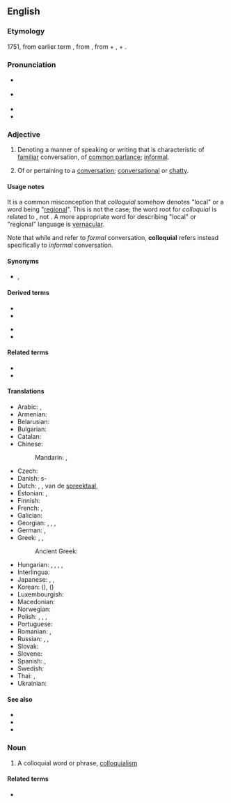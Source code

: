 {{also|col·loquial}}
==English==

===Etymology===
1751, from earlier term {{m|en|colloquy|t=a conversation}}, from {{der|en|la|colloquium|t=conference, conversation}}, from {{m|la|con-|t=together}} + {{m|la|loquor|t=to speak}}, + {{af|en|-al}}.

===Pronunciation===
* {{a|RP}} {{IPA|en|/kəˈləʊ.kwɪəl/}}
* {{a|GA}} {{IPA|en|/kəˈloʊ.kwi.əl/}}
* {{audio|en|En-ca-colloquial.oga|Audio (Canada)}}
* {{hyph|en|col|lo|qui|al}}

===Adjective===
{{en-adj}}

# {{lb|en|linguistics}} Denoting a manner of speaking or writing that is characteristic of [[familiar]] conversation, of [[common parlance]]; [[informal]].
#:{{ux|en|You're using too many '''colloquial''' words in this [[cover letter]]: I suggest changing "I picked up loads of cool skills" to "I acquired a great deal of positive abilities"}}
#:{{ux|en|The '''colloquial''' and at times sarcastic tone of her books make her popular with teenagers.}}
# Of or pertaining to a [[conversation]]; [[conversational]] or [[chatty]].

====Usage notes====
It is a common misconception that ''colloquial'' somehow denotes "local" or a word being "[[regional]]". This is not the case; the word root for ''colloquial'' is related to {{m|en|locution}}, not {{m|en|location}}. A more appropriate word for describing "local" or "regional" language is [[vernacular]].

Note that while {{m|en|colloquy}} and {{m|en|colloquium}} refer to ''formal'' conversation, '''colloquial''' refers instead specifically to ''informal'' conversation.

====Synonyms====
* {{l|en|colloq.}}, {{l|en|coll.}}

====Derived terms====
{{der-top}}
* {{l|en|colloquialism}}
* {{l|en|colloquiality}}
{{der-mid}}
* {{l|en|colloquially}}
* {{l|en|colloquialness}}
{{der-bottom}}

====Related terms====
* {{l|en|colloquium}}
* {{l|en|colloquy}}

====Translations====
{{trans-top|of oral communication language}}
* Arabic: {{qualifier|Eastern Arabic}} {{t|ar|عَامِّيّ}}, {{qualifier|Western Arabic}} {{t|ar|دَارِج}}
* Armenian: {{t+|hy|խոսակցական}}
* Belarusian: {{t|be|размо́ўны}}
* Bulgarian: {{t+|bg|разгово́рен}}
* Catalan: {{t|ca|col·loquial}}
* Chinese:
*: Mandarin: {{t+|cmn|口語|sc=Hani}}, {{t+|cmn|口语|tr=kǒuyǔ|sc=Hani}}
* Czech: {{t+|cs|hovorový}}
* Danish: {{t|da|dagligsprog}}s-
* Dutch: {{t+|nl|gemeenzaam}}, {{t+|nl|idiomatisch}}, van de [[spreektaal]], {{t+|nl|informeel}}
* Estonian: {{t+|et|kõnekeelne}}, {{t|et|argikeelne}}
* Finnish: {{t+|fi|puhekielinen}}
* French: {{t+|fr|familier}}, {{t+|fr|parlé}}
* Galician: {{t|gl|coloquial}}
* Georgian: {{t|ka|სალაპარაკო|sc=Geor}}, {{t|ka|სალაპარაკო ენა}}, {{t+|ka|სასაუბრო}}, {{t|ka|სასაუბრო ენა}}
* German: {{t+|de|umgangssprachlich}}, {{t+|de|Umgang|alt=Umgangs-}} {{qualifier|noun prefix}}
* Greek: {{t+|el|κοινολεκτικός}}, {{t+|el|δημώδης}}, {{t|el|καθομιλούμενος}}
*: Ancient Greek: {{t|grc|λεκτικός}}
{{trans-mid}}
* Hungarian: {{t+|hu|köznyelvi}}, {{t|hu|társalgási}}, {{t+|hu|kötetlen}}, {{t+|hu|fesztelen}}, {{t+|hu|hétköznapi}}
* Interlingua: {{t|ia|colloquial}}
* Japanese: {{t|ja|[[口語]]体|tr=こうごたい, kōgotai}}, {{t|ja|[[話し言葉]]の|tr=はなしことばの, hanashikotoba no}}, {{t+|ja|口語|alt=口語の|tr=こうごの, kōgo no}}
* Korean: {{t+|ko|구어|alt=구어의}} ({{t|ko|[[口語]]-}}), {{t+|ko|구어체|alt=구어체의}} ({{t|ko|[[口語]][[體]]-}})
* Luxembourgish: {{t|lb|ëmgangssproochlech}}
* Macedonian: {{t|mk|разговорен}}
* Norwegian: {{t|no|hverdagslig}}
* Polish: {{t+|pl|kolokwialny}}, {{t+|pl|potoczny}}, {{t+|pl|obiegowy}}, {{t+|pl|swobodny}}
* Portuguese: {{t+|pt|coloquial}}
* Romanian: {{t+|ro|colocvial}}, {{t+|ro|familiar}}
* Russian: {{t+|ru|разгово́рный}}, {{t+|ru|неформа́льный}}, {{t+|ru|нелитерату́рный}}
* Slovak: {{t|sk|hovorový}}
* Slovene: {{t|sl|pogovorni}}
* Spanish: {{t+|es|coloquial}}, {{t+|es|familiar}}
* Swedish: {{t+|sv|vardaglig}}
* Thai: {{t+|th|ภาษาปาก}}, {{t|th|ซึ่งปาก}}
* Ukrainian: {{t|uk|розмо́вний}}
{{trans-bottom}}

====See also====
* {{l|en|argot}}
* {{l|en|slang}}
* {{l|en|vernacular}}

===Noun===
{{en-noun}}

# A colloquial word or phrase, [[colloquialism]]

====Related terms====
* {{l|en|colloquialism}}